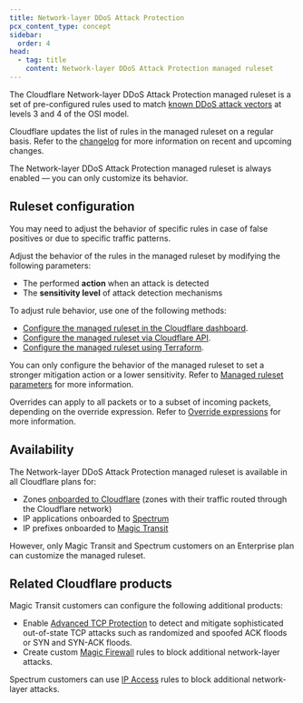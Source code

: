 ```yaml
---
title: Network-layer DDoS Attack Protection
pcx_content_type: concept
sidebar:
  order: 4
head:
  - tag: title
    content: Network-layer DDoS Attack Protection managed ruleset
---
```



The Cloudflare Network-layer DDoS Attack Protection managed ruleset is a set of pre-configured rules used to match [known DDoS attack vectors](/ddos-protection/about/attack-coverage/) at levels 3 and 4 of the OSI model.

Cloudflare updates the list of rules in the managed ruleset on a regular basis. Refer to the [changelog](/ddos-protection/change-log/network/) for more information on recent and upcoming changes.

The Network-layer DDoS Attack Protection managed ruleset is always enabled — you can only customize its behavior.

## Ruleset configuration

You may need to adjust the behavior of specific rules in case of false positives or due to specific traffic patterns.

Adjust the behavior of the rules in the managed ruleset by modifying the following parameters:

- The performed **action** when an attack is detected
- The **sensitivity level** of attack detection mechanisms

To adjust rule behavior, use one of the following methods:

- [Configure the managed ruleset in the Cloudflare dashboard](/ddos-protection/managed-rulesets/network/network-overrides/configure-dashboard/).
- [Configure the managed ruleset via Cloudflare API](/ddos-protection/managed-rulesets/network/network-overrides/configure-api/).
- [Configure the managed ruleset using Terraform](/terraform/additional-configurations/ddos-managed-rulesets/#example-configure-network-layer-ddos-attack-protection).

You can only configure the behavior of the managed ruleset to set a stronger mitigation action or a lower sensitivity. Refer to [Managed ruleset parameters](/ddos-protection/managed-rulesets/network/override-parameters/) for more information.

Overrides can apply to all <GlossaryTooltip term="data packet">packets</GlossaryTooltip> or to a subset of incoming packets, depending on the override expression. Refer to [Override expressions](/ddos-protection/managed-rulesets/network/network-overrides/override-expressions/) for more information.

## Availability

The Network-layer DDoS Attack Protection managed ruleset is available in all Cloudflare plans for:

- Zones [onboarded to Cloudflare](/dns/zone-setups/full-setup/) (zones with their traffic routed through the Cloudflare network)
- IP applications onboarded to [Spectrum](/spectrum/)
- IP prefixes onboarded to [Magic Transit](/magic-transit/)

However, only Magic Transit and Spectrum customers on an Enterprise plan can customize the managed ruleset.

## Related Cloudflare products

Magic Transit customers can configure the following additional products:

- Enable [Advanced TCP Protection](/ddos-protection/advanced-ddos-systems/overview/advanced-tcp-protection/) to detect and mitigate sophisticated out-of-state TCP attacks such as randomized and spoofed ACK floods or SYN and SYN-ACK floods.
- Create custom [Magic Firewall](/magic-firewall/) rules to block additional network-layer attacks.

Spectrum customers can use [IP Access](/waf/tools/ip-access-rules/) rules to block additional network-layer attacks.

